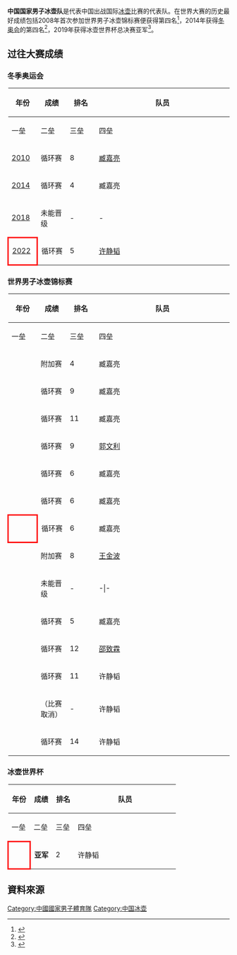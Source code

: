 {{Expand|time=2017-08-21T10:22:23+00:00}}
'''中国国家男子冰壶队'''是代表中国出战国际[[冰壶|冰壶]]比赛的代表队。在世界大赛的历史最好成绩包括2008年首次参加世界男子冰壶锦标赛便获得第四名<ref>{{cite web|url=http://sports.sohu.com/20130405/n371760647.shtml|title=中国男子冰壶历届世锦赛成绩 2008年曾杀入四强|publisher=搜狐体育|date=2013-04-05|accessdate=2017-08-25|archive-date=2019-07-30|archive-url=https://web.archive.org/web/20190730152948/http://sports.sohu.com/20130405/n371760647.shtml|dead-url=no}}</ref>，2014年获得[[2014年冬季奥林匹克运动会冰壶比赛|冬奥会]]的第四名<ref>{{cite web|url=http://sports.sina.com.cn/o/2014-02-24/12147038896.shtml|title=男子冰壶诠释集体力量 中国进一步发展仍需沉淀|publisher=新浪体育|date=2014-02-24|accessdate=2017-08-25|archive-date=2019-12-10|archive-url=https://web.archive.org/web/20191210183913/http://sports.sina.com.cn/o/2014-02-24/12147038896.shtml|dead-url=no}}</ref>，2019年获得冰壶世界杯总决赛亚军<ref>{{cite web|url=http://sports.xinhuanet.com/c/2019-05/12/c_1124483745.htm|title=中国男队书写历史 夺首届冰壶世界杯总决赛亚军|publisher=新华网体育|date=2019-05-12|accessdate=2021-04-17|archive-date=2021-04-17|dead-url=no|archive-url=https://web.archive.org/web/20210417130401/http://sports.xinhuanet.com/c/2019-05/12/c_1124483745.htm}}</ref>。

==过往大赛成绩==
===冬季奥运会===
{| class="wikitable" style="text-align: center;"   
|-
!rowspan=2|年份
!rowspan=2|成绩
!rowspan=2|排名
!colspan=4 width="60%"|队员
|-
!一垒
!二垒
!三垒
!四垒
|- 
|{{flagicon|CAN}} [[2010年冬季奥林匹克运动会男子冰壶比赛|2010]]||循环赛||8||[[臧嘉亮|臧嘉亮]]||[[徐晓明|徐晓明]]||[[王奉春|王奉春]]||[[刘锐|刘锐]]
|- 
|{{flagicon|RUS}} [[2014年冬季奥林匹克运动会男子冰壶比赛|2014]]||循环赛||4||臧嘉亮||[[巴德鑫|巴德鑫]]||徐晓明||刘锐
|- 
|{{flagicon|KOR}} [[2018年冬季奥林匹克运动会男子冰壶比赛|2018]]||未能晋级||-||-||-||-||-
|- 
|style="border: 3px solid red"|{{flagicon|PRC}} [[2022年冬季奥林匹克运动会女子冰壶比赛|2022]]||循环赛||5||[[许静韬|许静韬]]||[[王智宇|王智宇]]||邹强||[[马秀玥|马秀玥]]
|}

===世界男子冰壶锦标赛===
{| class="wikitable" style="text-align: center;"   
|-
!rowspan=2|年份
!rowspan=2|成绩
!rowspan=2|排名
!colspan=4 width="60%"|队员
|-
!一垒
!二垒
!三垒
!四垒
|- 
|{{flagicon|USA}} {{link-en|2008年男子冰壶世锦赛|2008 World Men's Curling Championship|2008}}||附加赛||4||臧嘉亮||徐晓明||刘锐||王奉春
|- 
|{{flagicon|CAN}}  {{link-en|2009年男子冰壶世锦赛|2009 World Men's Curling Championship|2009}}||循环赛||9||臧嘉亮||徐晓明||王奉春||刘锐
|- 
|{{flagicon|ITA}} {{link-en|2010年男子冰壶世锦赛|2010 World Men's Curling Championship|2010}}||循环赛||11||臧嘉亮||王奉春||徐晓明||刘锐
|- 
|{{flagicon|CAN}}  {{link-en|2011年男子冰壶世锦赛|2011 World Men's Curling Championship|2011}}||循环赛||9||[[郭文利|郭文利]]||[[汲岩松|汲岩松]]||[[李广旭|李广旭]]||[[陈路安|陈路安]]
|- 
|{{flagicon|SWI}} {{link-en|2012年男子冰壶世锦赛|2012 World Men's  Curling Championship|2012}}||循环赛||6||臧嘉亮||巴德鑫||徐晓明||刘锐
|- 
|{{flagicon|CAN}}  {{link-en|2013年男子冰壶世锦赛|2013 World Men's  Curling Championship|2013}}||循环赛||6||臧嘉亮||巴德鑫||徐晓明||刘锐
|- 
|style="border: 3px solid red"|{{flagicon|PRC}} {{link-en|2014年男子冰壶世锦赛|2014 World Men's  Curling Championship|2014}}||循环赛||6||臧嘉亮||巴德鑫||徐晓明||刘锐
|- 
|{{flagicon|CAN}}  {{link-en|2015年男子冰壶世锦赛|2015 World Men's Curling Championship|2015}}||附加赛||8||[[王金波|王金波]]||巴德鑫||[[邹德佳|邹德佳]]||臧嘉亮
|- 
|{{flagicon|SWI}} {{link-en|2016年男子冰壶世锦赛|2016 World Men's  Curling Championship|2016}}||未能晋级||-||-|-||-||-||-
|- 
|{{flagicon|CAN}} {{link-en|2017年男子冰壶世锦赛|2017 World Men's Curling Championship|2017}}||循环赛||5||臧嘉亮||巴德鑫||徐晓明||刘锐
|- 
|{{flagicon|USA}} {{link-en|2018年男子冰壶世锦赛|2018 World Men's Curling Championship|2018}}||循环赛||12||[[邵致霖|邵致霖]]||[[许静韬|许静韬]]||[[邹强|邹强]]||邹德佳
|- 
|{{flagicon|CAN}} {{link-en|2019年男子冰壶世锦赛|2019 World Men's Curling Championship|2019}}||循环赛||11||许静韬||邵致霖||[[王智宇|王智宇]]||邹强
|- 
|{{flagicon|SCO}} {{link-en|2020年男子冰壶世锦赛|2020 World Men's  Curling Championship|2020}}||（比赛取消）||-||许静韬||王智宇||[[田佳峰|田佳峰]]||邹强
|-
|{{flagicon|CAN}} {{link-en|2021年男子冰壶世锦赛|2021 World Men's  Curling Championship|2021}} ||循环赛||14||许静韬||王智宇||[[田佳峰|田佳峰]]||邹强
|}
===冰壶世界杯===
{| class="wikitable" style="text-align: center;"   
|-
!rowspan=2|年份
!rowspan=2|成绩
!rowspan=2|排名
!colspan=4 width="60%"|队员
|-
!一垒
!二垒
!三垒
!四垒
|- bgcolor=silver
|style="border: 3px solid red"|{{flagicon|CHN}} {{link-en|冰壶世界杯|Curling World Cup|2019}}||'''亚军'''||2||许静韬||王智宇||邹强||巴德鑫
|}
==資料來源==
{{reflist}}

[[Category:中國國家男子體育隊|Category:中國國家男子體育隊]]
[[Category:中国冰壶|Category:中国冰壶]]